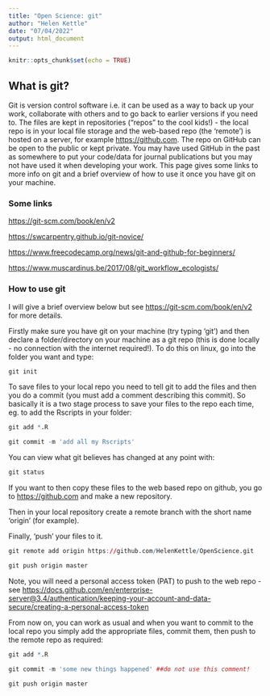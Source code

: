 ```yaml
---
title: "Open Science: git"
author: "Helen Kettle"
date: "07/04/2022"
output: html_document
---
```


```r
knitr::opts_chunk$set(echo = TRUE)
```

## What is git? 

Git is version control software i.e. it can be used as a way to back
up your work, collaborate with others and to go back to earlier
versions if you need to. The files are kept in repositories ("repos"
to the cool kids!) - the local repo is in your local file storage and
the web-based repo (the 'remote') is hosted on a server, for example
<https://github.com>. The repo on GitHub can be open to the public or
kept private. You may have used GitHub in the past as somewhere to put
your code/data for journal publications but you may not have used it
when developing your work. This page gives some links to more info on
git and a brief overview of how to use it once you have git on your
machine.

### Some links

<https://git-scm.com/book/en/v2>

<https://swcarpentry.github.io/git-novice/>

<https://www.freecodecamp.org/news/git-and-github-for-beginners/>

<https://www.muscardinus.be/2017/08/git_workflow_ecologists/>


### How to use git

I will give a brief overview below but see
<https://git-scm.com/book/en/v2> for more details.

Firstly make sure you have git on your machine (try typing 'git') and
then declare a folder/directory on your machine as a git repo (this is
done locally - no connection with the internet required!). To do this
on linux, go into the folder you want and type:

```r
git init
```

To save files to your local repo you need to tell git to add the files
and then you do a commit (you must add a comment describing this
commit). So basically it is a two stage process to save your files to
the repo each time, eg. to add the Rscripts in your folder:

```r
git add *.R

git commit -m 'add all my Rscripts'
```

You can view what git believes has changed at any point with:

```r
git status
```

If you want to then copy these files to the web based repo on github,
you go to <https://github.com> and make a new repository. 

Then in your local repository create a remote branch with the short
name 'origin' (for example). 

Finally, 'push' your files to it.

```r
git remote add origin https://github.com/HelenKettle/OpenScience.git 

git push origin master 
```

Note, you will need a personal access token (PAT) to push to the web
repo - see
<https://docs.github.com/en/enterprise-server@3.4/authentication/keeping-your-account-and-data-secure/creating-a-personal-access-token>


From now on, you can work as usual and when you want to commit to the
local repo you simply add the appropriate files, commit them, then
push to the remote repo as required:

```r
git add *.R

git commit -m 'some new things happened' ##do not use this comment!

git push origin master 

```

